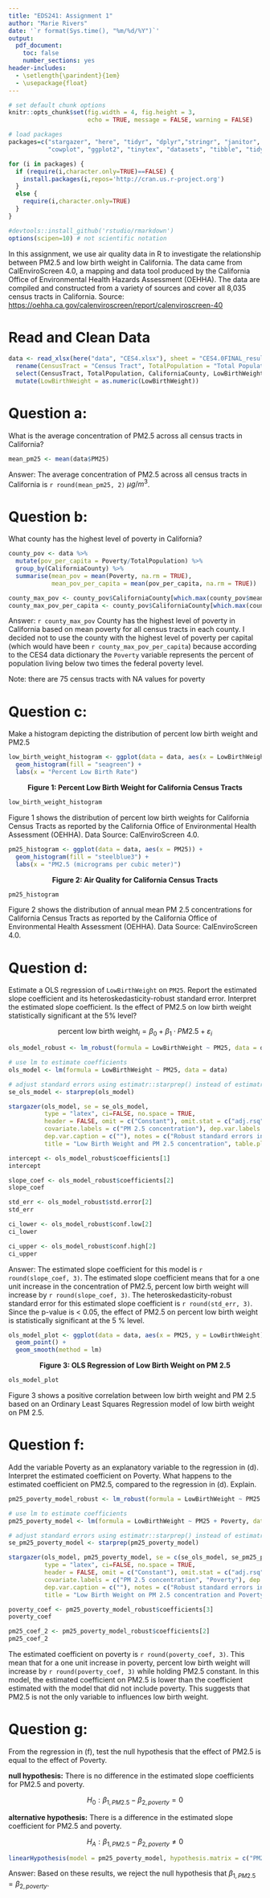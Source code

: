 ```yaml
---
title: "EDS241: Assignment 1"
author: "Marie Rivers"
date: '`r format(Sys.time(), "%m/%d/%Y")`'
output: 
  pdf_document:
    toc: false
    number_sections: yes
header-includes:
  - \setlength{\parindent}{1em}
  - \usepackage{float}
--- 
```

  
``` r

# set default chunk options
knitr::opts_chunk$set(fig.width = 4, fig.height = 3, 
                      echo = TRUE, message = FALSE, warning = FALSE)

# load packages
packages=c("stargazer", "here", "tidyr", "dplyr","stringr", "janitor", 
           "cowplot", "ggplot2", "tinytex", "datasets", "tibble", "tidyverse", "readxl", "estimatr", "car")

for (i in packages) {
  if (require(i,character.only=TRUE)==FALSE) {
    install.packages(i,repos='http://cran.us.r-project.org')
  }
  else {
    require(i,character.only=TRUE)
  }
}

#devtools::install_github('rstudio/rmarkdown')
options(scipen=10) # not scientific notation
```

\noindent In this assignment, we use air quality data in R to investigate the relationship between PM2.5 and low birth weight in California. The data came from CalEnviroScreen 4.0, a mapping and data tool produced by the California Office of Environmental Health Hazards Assessment (OEHHA). The data are compiled and constructed from a variety of sources and cover all 8,035 census tracts in California. Source: [https://oehha.ca.gov/calenviroscreen/report/calenviroscreen-40](https://oehha.ca.gov/calenviroscreen/report/calenviroscreen-40)

# Read and Clean Data
```r
data <- read_xlsx(here("data", "CES4.xlsx"), sheet = "CES4.0FINAL_results") %>% 
  rename(CensusTract = "Census Tract", TotalPopulation = "Total Population", CaliforniaCounty = "California County", LowBirthWeight = "Low Birth Weight", PM25 = "PM2.5") %>% 
  select(CensusTract, TotalPopulation, CaliforniaCounty, LowBirthWeight, PM25, Poverty) %>% 
  mutate(LowBirthWeight = as.numeric(LowBirthWeight))
```

# Question a:
What is the average concentration of PM2.5 across all census tracts in California?
```r
mean_pm25 <- mean(data$PM25)
```

\noindent Answer: The average concentration of PM2.5 across all census tracts in California is `r round(mean_pm25, 2)` $\mu g/m^3$.

# Question b:
What county has the highest level of poverty in California?
```r
county_pov <- data %>%
  mutate(pov_per_capita = Poverty/TotalPopulation) %>% 
  group_by(CaliforniaCounty) %>% 
  summarise(mean_pov = mean(Poverty, na.rm = TRUE),
            mean_pov_per_capita = mean(pov_per_capita, na.rm = TRUE)) 

county_max_pov <- county_pov$CaliforniaCounty[which.max(county_pov$mean_pov)]
county_max_pov_per_capita <- county_pov$CaliforniaCounty[which.max(county_pov$mean_pov_per_capita)]
```

\noindent Answer: `r county_max_pov` County has the highest level of poverty in California based on mean poverty for all census tracts in each county. I decided not to use the county with the highest level of poverty per capital (which would have been `r county_max_pov_per_capita`) because according to the CES4 data dictionary the `Poverty` variable represents the percent of population living below two times the federal poverty level.

\noindent Note: there are 75 census tracts with NA values for poverty

# Question c:
Make a histogram depicting the distribution of percent low birth weight and PM2.5

```r
low_birth_weight_histogram <- ggplot(data = data, aes(x = LowBirthWeight)) +
  geom_histogram(fill = "seagreen") +
  labs(x = "Percent Low Birth Rate")
```

<center>**Figure 1: Percent Low Birth Weight for California Census Tracts**</center>
```r
low_birth_weight_histogram
```

\noindent Figure 1 shows the distribution of percent low birth weights for California Census Tracts as reported by the California Office of Environmental Health Assessment (OEHHA). Data Source: CalEnviroScreen 4.0.

```r
pm25_histogram <- ggplot(data = data, aes(x = PM25)) +
  geom_histogram(fill = "steelblue3") +
  labs(x = "PM2.5 (micrograms per cubic meter)")
```

\newpage
<center>**Figure 2: Air Quality for California Census Tracts**</center>
```r
pm25_histogram
```

\noindent Figure 2 shows the distribution of annual mean PM 2.5 concentrations for California Census Tracts as reported by the California Office of Environmental Health Assessment (OEHHA). Data Source: CalEnviroScreen 4.0.

# Question d:
Estimate a OLS regression of `LowBirthWeight` on `PM25`. Report the estimated slope coefficient and its heteroskedasticity-robust standard error. Interpret the estimated slope coefficient. Is the effect of PM2.5 on low birth weight statistically significant at the 5% level?

$$\text{percent low birth weight}_i=\beta_{0}+\beta_{1} \cdot PM2.5 + \varepsilon_i$$
```r
ols_model_robust <- lm_robust(formula = LowBirthWeight ~ PM25, data = data)
```

```r
# use lm to estimate coefficients
ols_model <- lm(formula = LowBirthWeight ~ PM25, data = data)

# adjust standard errors using estimatr::starprep() instead of estimatr::lm_robust()
se_ols_model <- starprep(ols_model)
```


```r
stargazer(ols_model, se = se_ols_model,
          type = "latex", ci=FALSE, no.space = TRUE, 
          header = FALSE, omit = c("Constant"), omit.stat = c("adj.rsq","ser", "f"),
          covariate.labels = c("PM 2.5 concentration"), dep.var.labels = c("percent low birth weight"),
          dep.var.caption = c(""), notes = c("Robust standard errors in parentheses"),
          title = "Low Birth Weight and PM 2.5 concentration", table.placement = "H")
```


```r
intercept <- ols_model_robust$coefficients[1]
intercept
```


```r
slope_coef <- ols_model_robust$coefficients[2]
slope_coef
```

```r
std_err <- ols_model_robust$std.error[2]
std_err
```
```r
ci_lower <- ols_model_robust$conf.low[2]
ci_lower

ci_upper <- ols_model_robust$conf.high[2]
ci_upper
```

\noindent Answer: The estimated slope coefficient for this model is `r round(slope_coef, 3)`. The estimated slope coefficient means that for a one unit increase in the concentration of PM2.5, percent low birth weight will increase by `r round(slope_coef, 3)`. The heteroskedasticity-robust standard error for this estimated slope coefficient is `r round(std_err, 3)`. Since the p-value is < 0.05, the effect of PM2.5 on percent low birth weight is statistically significant at the 5 % level.


```r
ols_model_plot <- ggplot(data = data, aes(x = PM25, y = LowBirthWeight)) +
  geom_point() +
  geom_smooth(method = lm)
```
\newpage
<center>**Figure 3: OLS Regression of Low Birth Weight on PM 2.5**</center>
```r
ols_model_plot
```

\noindent Figure 3 shows a positive correlation between low birth weight and PM 2.5 based on an Ordinary Least Squares Regression model of low birth weight on PM 2.5.

# Question f:
Add the variable Poverty as an explanatory variable to the regression in (d). Interpret the estimated coefficient on Poverty. What happens to the estimated coefficient on PM2.5, compared to the regression in (d). Explain.
```r
pm25_poverty_model_robust <- lm_robust(formula = LowBirthWeight ~ PM25 + Poverty, data = data)
```
```r
# use lm to estimate coefficients
pm25_poverty_model <- lm(formula = LowBirthWeight ~ PM25 + Poverty, data = data)

# adjust standard errors using estimatr::starprep() instead of estimatr::lm_robust
se_pm25_poverty_model <- starprep(pm25_poverty_model)
```

```r
stargazer(ols_model, pm25_poverty_model, se = c(se_ols_model, se_pm25_poverty_model),
          type = "latex", ci=FALSE, no.space = TRUE, 
          header = FALSE, omit = c("Constant"), omit.stat = c("adj.rsq","ser", "f"),
          covariate.labels = c("PM 2.5 concentration", "Poverty"), dep.var.labels = c("percent low birth weight"),
          dep.var.caption = c(""), notes = c("Robust standard errors in parentheses"),
          title = "Low Birth Weight on PM 2.5 concentration and Poverty", table.placement = "H")
```

```r
poverty_coef <- pm25_poverty_model_robust$coefficients[3]
poverty_coef
```

```r
pm25_coef_2 <- pm25_poverty_model_robust$coefficients[2]
pm25_coef_2
```

\noindent The estimated coefficient on poverty is `r round(poverty_coef, 3)`. This mean that for a one unit increase in poverty, percent low birth weight will increase by `r round(poverty_coef, 3)` while holding PM2.5 constant. In this model, the estimated coefficient on PM2.5 is lower than the coefficient estimated with the model that did not include poverty. This suggests that PM2.5 is not the only variable to influences low birth weight.

# Question g:
From the regression in (f), test the null hypothesis that the effect of PM2.5 is equal to the effect of Poverty.

**null hypothesis:**
There is no difference in the estimated slope coefficients for PM2.5 and poverty.  

$$H_{0}: \beta_{1,PM2.5} - \beta_{2,poverty} = 0$$

**alternative hypothesis:** 
There is a difference in the estimated slope coefficient for PM2.5 and poverty.

$$H_{A}: \beta_{1,PM2.5} - \beta_{2,poverty} \neq 0$$

```r
linearHypothesis(model = pm25_poverty_model, hypothesis.matrix = c("PM25=Poverty"), white.adjust = "hc2")
```
\noindent Answer: Based on these results, we reject the null hypothesis that $\beta_{1,PM2.5} = \beta_{2,poverty}$.